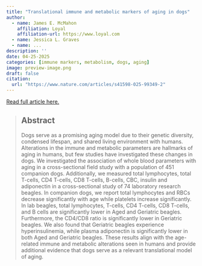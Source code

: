 ```yaml
---
title: "Translational immune and metabolic markers of aging in dogs"
author:
  - name: James E. McMahon
    affiliation: Loyal
    affiliation-url: https://www.loyal.com
  - name: Jessica L. Graves
  - name: ...
description: ''
date: 04-25-2025
categories: [immune markers, metabolism, dogs, aging]
image: preview-image.png
draft: false
citation: 
  url: "https://www.nature.com/articles/s41598-025-99349-2"
---
```


[Read full article here.](https://www.nature.com/articles/s41598-025-99349-2)

> ## Abstract
>
> Dogs serve as a promising aging model due to their genetic diversity, condensed lifespan, and shared living environment with humans. Alterations in the immune and metabolic parameters are hallmarks of aging in humans, but few studies have investigated these changes in dogs. We investigated the association of whole blood parameters with aging in a cross-sectional field study with a population of 451 companion dogs. Additionally, we measured total lymphocytes, total T-cells, CD4 T-cells, CD8 T-cells, B-cells, CBC, insulin and adiponectin in a cross-sectional study of 74 laboratory research beagles. In companion dogs, we report total lymphocytes and RBCs decrease significantly with age while platelets increase significantly. In lab beagles, total lymphocytes, T-cells, CD4 T-cells, CD8 T-cells, and B cells are significantly lower in Aged and Geriatric beagles. Furthermore, the CD4/CD8 ratio is significantly lower in Geriatric beagles. We also found that Geriatric beagles experience hyperinsulinemia, while plasma adiponectin is significantly lower in both Aged and Geriatric beagles. These results align with the age-related immune and metabolic alterations seen in humans and provide additional evidence that dogs serve as a relevant translational model of aging.
